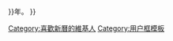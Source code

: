 {{Userbox
|border-c=#005E69
|border-s=1
|id-c=#005E69
|id-fc=white
|id-s=15
|id=
[[File:Gregorianscher Kalender Petersdom.jpg|55px]]
|info-c=
|info-fc=
|info-s=10
|info=這個用戶喜歡'''[[公曆]]'''。<br />今年是公曆{{ #expr: {{{year|{{CURRENTYEAR}}}}}}}年。
}}

<includeonly>[[Category:喜歡新曆的維基人]]</includeonly>
<noinclude>[[Category:用户框模板]]</noinclude>